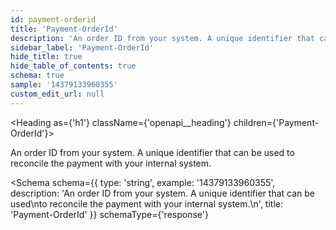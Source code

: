 ```yaml
---
id: payment-orderid
title: 'Payment-OrderId'
description: 'An order ID from your system. A unique identifier that can be used'
sidebar_label: 'Payment-OrderId'
hide_title: true
hide_table_of_contents: true
schema: true
sample: '14379133960355'
custom_edit_url: null
---
```



<Heading as={'h1'} className={'openapi__heading'} children={'Payment-OrderId'}></Heading>

An order ID from your system. A unique identifier that can be used
to reconcile the payment with your internal system.

<Schema
  schema={{
    type: 'string',
    example: '14379133960355',
    description:
      'An order ID from your system. A unique identifier that can be used\nto reconcile the payment with your internal system.\n',
    title: 'Payment-OrderId'
  }}
  schemaType={'response'}
></Schema>
